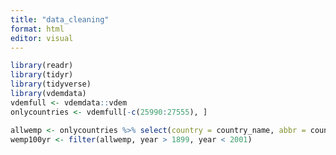 ```yaml
---
title: "data_cleaning"
format: html
editor: visual
---
```


<!-- installing libraries and dataset -->

```r
library(readr)
library(tidyr)
library(tidyverse)
library(vdemdata)
vdemfull <- vdemdata::vdem
onlycountries <- vdemfull[-c(25990:27555), ]
```
<!-- womens empowerment variables -->
```r
allwemp <- onlycountries %>% select(country = country_name, abbr = country_text_id, id = country_id, year = year, wpei = v2x_gender, liberties = v2x_gencl, society = v2x_gencs, participation = v2x_genpp)
wemp100yr <- filter(allwemp, year > 1899, year < 2001)
```